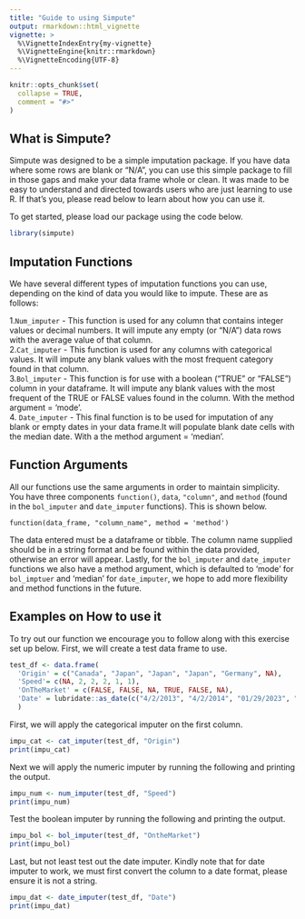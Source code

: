 ```yaml
---
title: "Guide to using Simpute"
output: rmarkdown::html_vignette
vignette: >
  %\VignetteIndexEntry{my-vignette}
  %\VignetteEngine{knitr::rmarkdown}
  %\VignetteEncoding{UTF-8}
---
```


```r
knitr::opts_chunk$set(
  collapse = TRUE,
  comment = "#>"
)
```

## What is Simpute?

Simpute was designed to be a simple imputation package. If you have data where some rows are blank or "N/A", you can use this simple package to fill in those gaps and make your data frame whole or clean. It was made to be easy to understand and directed towards users who are just learning to use R. If that's you, please read below to learn about how you can use it.

To get started, please load our package using the code below.

```r
library(simpute)
```

## Imputation Functions

We have several different types of imputation functions you can use, depending on the kind of data you would like to impute. These are as follows:

1.`Num_imputer` - This function is used for any column that contains integer values or decimal numbers. It will impute any empty (or "N/A") data rows with the average value of that column.\
2.`Cat_imputer` - This function is used for any columns with categorical values. It will impute any blank values with the most frequent category found in that column.\
3.`Bol_imputer` - This function is for use with a boolean ("TRUE" or "FALSE") column in your dataframe. It will impute any blank values with the most frequent of the TRUE or FALSE values found in the column. With the method argument = 'mode'.\
4. `Date_imputer` - This final function is to be used for imputation of any blank or empty dates in your data frame.It will populate blank date cells with the median date. With a the method argument = 'median'.

## Function Arguments

All our functions use the same arguments in order to maintain simplicity. You have three components `function()`, `data`, `"column"`, and `method` (found in the `bol_imputer` and `date_imputer` functions). This is shown below.

    function(data_frame, "column_name", method = 'method')

The data entered must be a dataframe or tibble. The column name supplied should be in a string format and be found within the data provided, otherwise an error will appear. Lastly, for the `bol_imputer` and `date_imputer` functions we also have a method argument, which is defaulted to 'mode' for `bol_imptuer` and 'median' for `date_imputer`, we hope to add more flexibility and method functions in the future.

## Examples on How to use it

To try out our function we encourage you to follow along with this exercise set up below. First, we will create a test data frame to use.

```r
test_df <- data.frame( 
  'Origin' = c("Canada", "Japan", "Japan", "Japan", "Germany", NA), 
  'Speed'= c(NA, 2, 2, 2, 1, 1), 
  'OnTheMarket' = c(FALSE, FALSE, NA, TRUE, FALSE, NA), 
  'Date' = lubridate::as_date(c("4/2/2013", "4/2/2014", "01/29/2023", "4/2/2016", NA, "01/29/2023"), format = "%m/%d/%Y")
  )
```

First, we will apply the categorical imputer on the first column.

```r
impu_cat <- cat_imputer(test_df, "Origin") 
print(impu_cat)
```

Next we will apply the numeric imputer by running the following and printing the output.

```r
impu_num <- num_imputer(test_df, "Speed") 
print(impu_num)
```

Test the boolean imputer by running the following and printing the output.

```r
impu_bol <- bol_imputer(test_df, "OntheMarket") 
print(impu_bol)
```

Last, but not least test out the date imputer. Kindly note that for date imputer to work, we must first convert the column to a date format, please ensure it is not a string.

```r
impu_dat <- date_imputer(test_df, "Date")
print(impu_dat)
```
